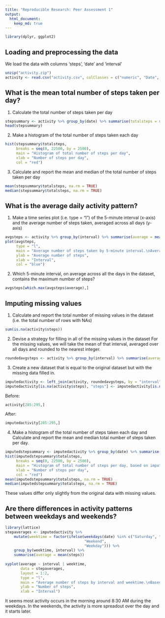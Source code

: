```yaml
---
title: "Reproducible Research: Peer Assessment 1"
output: 
  html_document:
    keep_md: true
---
```


```r
library(dplyr, ggplot2)
```

## Loading and preprocessing the data
We load the data with columns 'steps', 'date' and 'interval'
```r
unzip("activity.zip")
activity <- read.csv("activity.csv", colClasses = c("numeric", "Date", "numeric"))
```


## What is the mean total number of steps taken per day?
1. Calculate the total number of steps taken per day
```r
stepsummary <- activity %>% group_by(date) %>% summarise(totalsteps = sum(steps))
head(stepsummary)
```

2. Make a histogram of the total number of steps taken each day
```r
hist(stepsummary$totalsteps,
     breaks = seq(0, 22500, by = 2500),
     main = "Histogram of total number of steps per day",
     xlab = "Number of steps per day",
     col = "red")
```

3. Calculate and report the mean and median of the total number of steps taken per day
```r
mean(stepsummary$totalsteps, na.rm = TRUE)
median(stepsummary$totalsteps, na.rm = TRUE)
```

## What is the average daily activity pattern?
1. Make a time series plot (i.e. type = "l") of the 5-minute interval (x-axis) and the average number of steps taken, averaged across all days (y-axis)
```r
avgsteps <- activity %>% group_by(interval) %>% summarise(average = mean(steps, na.rm = TRUE))
plot(avgsteps,
     type = "l",
     main = "Average number of steps taken by 5-minute interval.\nAveraged over all days.",
     ylab = "Average number of steps",
     xlab = "Interval",
     col = "blue")
```

2. Which 5-minute interval, on average across all the days in the dataset, contains the maximum number of steps?
```r
avgsteps[which.max(avgsteps$average),]
```

## Imputing missing values
1. Calculate and report the total number of missing values in the dataset (i.e. the total number of rows with NAs)
```r
sum(is.na(activity$steps))
```

2. Devise a strategy for filling in all of the missing values in the dataset
For the missing values, we will take the mean of that interval, averaged over all days and rounded to the nearest integer.
```r
roundedavgsteps <- activity %>% group_by(interval) %>% summarise(average = round(mean(steps, na.rm = TRUE)))
```

3. Create a new dataset that is equal to the original dataset but with the missing data filled in.
```r
imputedactivity <- left_join(activity, roundedavgsteps, by = "interval")
imputedactivity[is.na(activity$steps), "steps"] <- imputedactivity[is.na(activity$steps), "average"]
```
Before:
```r
activity[285:295,]
```
After:
```r
imputedactivity[285:295,]
```

4. Make a histogram of the total number of steps taken each day and Calculate and report the mean and median total number of steps taken per day.

```r
imputedstepsummary <- imputedactivity %>% group_by(date) %>% summarise(totalsteps = sum(steps))
hist(imputedstepsummary$totalsteps,
     breaks = seq(0, 22500, by = 2500),
     main = "Histogram of total number of steps per day, based on imputed data",
     xlab = "Number of steps per day",
     col = "red")
mean(imputedstepsummary$totalsteps, na.rm = TRUE)
median(imputedstepsummary$totalsteps, na.rm = TRUE)
```
These values differ only slightly from the original data with missing values.

## Are there differences in activity patterns between weekdays and weekends?

```r
library(lattice)
stepaverages <- imputedactivity %>%
    mutate(weektime = factor(ifelse(weekdays(date) %in% c("Saturday", "Sunday"),
                                    "Weekend",
                                    "Weekday"))) %>%
    group_by(weektime, interval) %>%
    summarise(average = mean(steps))
               
xyplot(average ~ interval | weektime,
       data = stepaverages,
       layout = 1:2,
       type = "l",
       main = "Average number of steps by interval and weektime.\nBased on imputed data",
       ylab = "Number of steps",
       xlab = "Interval")
```

It seems most activity occurs in the morning around 8:30 AM during the weekdays.
In the weekends, the activity is more spreadout over the day and it starts later.

